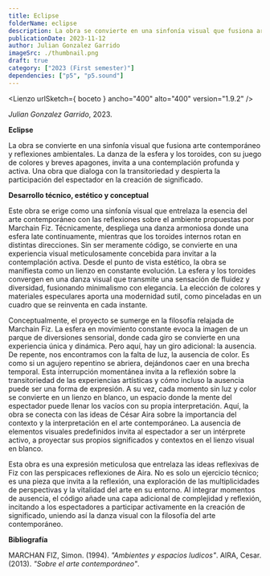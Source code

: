 ```yaml
---
title: Eclipse
folderName: eclipse
description: La obra se convierte en una sinfonía visual que fusiona arte contemporáneo y reflexiones ambientales.
publicationDate: 2023-11-12
author: Julian Gonzalez Garrido
imageSrc: ./thumbnail.png
draft: true
category: ["2023 (First semester)"]
dependencies: ["p5", "p5.sound"]
---
```



<Lienzo urlSketch={ boceto } ancho="400" alto="400" version="1.9.2" />

_Julian Gonzalez Garrido_, 2023.

**Eclipse**

La obra se convierte en una sinfonía visual que fusiona arte contemporáneo y reflexiones ambientales. La danza de la esfera y los toroides, con su juego de colores y breves apagones, invita a una contemplación profunda y activa. Una obra que dialoga con la transitoriedad y despierta la participación del espectador en la creación de significado.

**Desarrollo técnico, estético y conceptual**


Este obra se erige como una sinfonía visual que entrelaza la esencia del arte contemporáneo con las reflexiones sobre el ambiente propuestas por Marchain Fiz. Técnicamente, despliega una danza armoniosa donde una esfera late continuamente, mientras que los toroides internos rotan en distintas direcciones. Sin ser meramente código, se convierte en una experiencia visual meticulosamente concebida para invitar a la contemplación activa.
Desde el punto de vista estético, la obra se manifiesta como un lienzo en constante evolución. La esfera y los toroides convergen en una danza visual que transmite una sensación de fluidez y diversidad, fusionando minimalismo con elegancia. La elección de colores y materiales especulares aporta una modernidad sutil, como pinceladas en un cuadro que se reinventa en cada instante.

Conceptualmente, el proyecto se sumerge en la filosofía relajada de Marchain Fiz. La esfera en movimiento constante evoca la imagen de un parque de diversiones sensorial, donde cada giro se convierte en una experiencia única y dinámica. Pero aquí, hay un giro adicional: la ausencia. De repente, nos encontramos con la falta de luz, la ausencia de color. Es como si un agujero repentino se abriera, dejándonos caer en una brecha temporal. Esta interrupción momentánea invita a la reflexión sobre la transitoriedad de las experiencias artísticas y cómo incluso la ausencia puede ser una forma de expresión.
A su vez, cada momento sin luz y color se convierte en un lienzo en blanco, un espacio donde la mente del espectador puede llenar los vacíos con su propia interpretación. Aquí, la obra se conecta con las ideas de César Aira sobre la importancia del contexto y la interpretación en el arte contemporáneo. La ausencia de elementos visuales predefinidos invita al espectador a ser un intérprete activo, a proyectar sus propios significados y contextos en el lienzo visual en blanco.

Esta obra es una expresión meticulosa que entrelaza las ideas reflexivas de Fiz con las perspicaces reflexiones de Aira. No es solo un ejercicio técnico; es una pieza que invita a la reflexión, una exploración de las multiplicidades de perspectivas y la vitalidad del arte en su entorno. Al integrar momentos de ausencia, el código añade una capa adicional de complejidad y reflexión, incitando a los espectadores a participar activamente en la creación de significado, uniendo así la danza visual con la filosofía del arte contemporáneo.


**Bibliografía**

MARCHAN FIZ, Simon. (1994). _"Ambientes y espacios ludicos"_.
AIRA, Cesar. (2013). _"Sobre el arte contemporáneo"_.